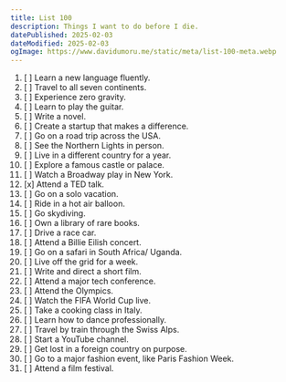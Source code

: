 ```yaml
---
title: List 100
description: Things I want to do before I die.
datePublished: 2025-02-03
dateModified: 2025-02-03
ogImage: https://www.davidumoru.me/static/meta/list-100-meta.webp
---
```


1. [ ] Learn a new language fluently.
1. [ ] Travel to all seven continents.
1. [ ] Experience zero gravity.
1. [ ] Learn to play the guitar.
1. [ ] Write a novel.
1. [ ] Create a startup that makes a difference.
1. [ ] Go on a road trip across the USA.
1. [ ] See the Northern Lights in person.
1. [ ] Live in a different country for a year.
1. [ ] Explore a famous castle or palace.
1. [ ] Watch a Broadway play in New York.
1. [x] Attend a TED talk.
1. [ ] Go on a solo vacation.
1. [ ] Ride in a hot air balloon.
1. [ ] Go skydiving.
1. [ ] Own a library of rare books.
1. [ ] Drive a race car.
1. [ ] Attend a Billie Eilish concert.
1. [ ] Go on a safari in South Africa/ Uganda.
1. [ ] Live off the grid for a week.
1. [ ] Write and direct a short film.
1. [ ] Attend a major tech conference.
1. [ ] Attend the Olympics.
1. [ ] Watch the FIFA World Cup live.
1. [ ] Take a cooking class in Italy.
1. [ ] Learn how to dance professionally.
1. [ ] Travel by train through the Swiss Alps.
1. [ ] Start a YouTube channel.
1. [ ] Get lost in a foreign country on purpose.
1. [ ] Go to a major fashion event, like Paris Fashion Week.
1. [ ] Attend a film festival.
